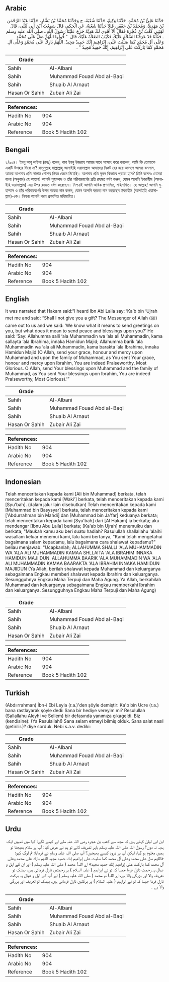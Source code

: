 ## Arabic


<div dir="rtl" lang="ar" style={{fontSize:'larger',backgroundColor:'#f8f9fa',padding:20}}>
حَدَّثَنَا عَلِيُّ بْنُ مُحَمَّدٍ، حَدَّثَنَا وَكِيعٌ، حَدَّثَنَا شُعْبَةُ، ح وَحَدَّثَنَا مُحَمَّدُ بْنُ بَشَّارٍ، حَدَّثَنَا عَبْدُ الرَّحْمَنِ بْنُ مَهْدِيٍّ، وَمُحَمَّدُ بْنُ جَعْفَرٍ، قَالاَ حَدَّثَنَا شُعْبَةُ، عَنِ الْحَكَمِ، قَالَ سَمِعْتُ ابْنَ أَبِي لَيْلَى، قَالَ لَقِيَنِي كَعْبُ بْنُ عُجْرَةَ فَقَالَ أَلاَ أُهْدِي لَكَ هَدِيَّةً خَرَجَ عَلَيْنَا رَسُولُ اللَّهِ ـ صلى الله عليه وسلم ـ فَقُلْنَا قَدْ عَرَفْنَا السَّلاَمَ عَلَيْكَ فَكَيْفَ الصَّلاَةُ عَلَيْكَ قَالَ ‏ "‏ قُولُوا اللَّهُمَّ صَلِّ عَلَى مُحَمَّدٍ وَعَلَى آلِ مُحَمَّدٍ كَمَا صَلَّيْتَ عَلَى، إِبْرَاهِيمَ إِنَّكَ حَمِيدٌ مَجِيدٌ. اللَّهُمَّ بَارِكْ عَلَى مُحَمَّدٍ وَعَلَى آلِ مُحَمَّدٍ كَمَا بَارَكْتَ عَلَى إِبْرَاهِيمَ، إِنَّكَ حَمِيدٌ مَجِيدٌ ‏"‏ ‏.‏
</div>
<div style={{backgroundColor:'#f8f9fa',padding:20, marginBottom: 10}}><table> <thead> <tr> <th>Grade</th> <th></th> </tr> </thead> <tbody> <tr><td>Sahih</td><td>Al-Albani</td></tr><tr><td>Sahih</td><td>Muhammad Fouad Abd al-Baqi</td></tr><tr><td>Sahih</td><td>Shuaib Al Arnaut</td></tr><tr><td>Hasan Or Sahih</td><td>Zubair Ali Zai</td></tr></tbody></table><table> <thead> <tr> <th>References:</th> <th></th> </tr> </thead> <tbody><tr><td>Hadith No</td><td>904</td></tr><tr><td>Arabic No</td><td>904</td></tr><tr><td>Reference</td><td>Book 5 Hadith 102</td></tr></tbody></table></div>

## Bengali


<div dir="ltr" lang="bn" style={{fontSize:'larger',backgroundColor:'#f8f9fa',padding:20}}>
২/৯০৪। ইবনু আবূ লাইলা (রহঃ) বলেন, কাব ইবনু উজরাহ আমার সাথে সাক্ষাৎ করে বললেন, আমি কি তোমাকে একটি উপহার দিবো না? রাসূলুল্লাহ সাল্লাল্লাহু আলাইহি ওয়াসাল্লাম আমাদের নিকট বের হয়ে আসলে আমরা বললাম, আমরা আপনার প্রতি সালাম পেশের নিয়ম জেনে নিয়েছি। আপনার প্রতি দুরূদ কিভাবে পড়তে হবে? তিনি বলেনঃ তোমরা বলো (অনুবাদ) হে আল্লাহ! আপনি মুহাম্মাদ ও তাঁর পরিবারবর্গের প্রতি রহমত বর্ষণ করুন, যেমন আপনি ইবরাহীম (আলাইহি ওয়াসাল্লাম)-এর উপর রহমত বর্ষণ করেছেন। নিশ্চয়ই আপনি অধিক প্রশংসিত, মহিমান্বিত। হে আল্লাহ! আপনি মুহাম্মাদ ও তাঁর পরিবারবর্গের উপর বরকত দান করুন, যেমন আপনি বরকত দান করেছেন ইবরাহীম (আলাইহি ওয়াসাল্লাম)-কে। নিশ্চয় আপনি পরম প্রশংসিত মহিমান্বিত।
</div>
<div style={{backgroundColor:'#f8f9fa',padding:20, marginBottom: 10}}><table> <thead> <tr> <th>Grade</th> <th></th> </tr> </thead> <tbody> <tr><td>Sahih</td><td>Al-Albani</td></tr><tr><td>Sahih</td><td>Muhammad Fouad Abd al-Baqi</td></tr><tr><td>Sahih</td><td>Shuaib Al Arnaut</td></tr><tr><td>Hasan Or Sahih</td><td>Zubair Ali Zai</td></tr></tbody></table><table> <thead> <tr> <th>References:</th> <th></th> </tr> </thead> <tbody><tr><td>Hadith No</td><td>904</td></tr><tr><td>Arabic No</td><td>904</td></tr><tr><td>Reference</td><td>Book 5 Hadith 102</td></tr></tbody></table></div>

## English


<div dir="ltr" lang="en" style={{fontSize:'larger',backgroundColor:'#f8f9fa',padding:20}}>
It was narrated that Hakam said:“I heard Ibn Abi Laila say: ‘Ka’b bin ‘Ujrah met me and said: “Shall I not give you a gift? The Messenger of Allah (ﷺ) came out to us and we said: ‘We know what it means to send greetings on you, but what does it mean to send peace and blessings upon you?’ He said: ‘Say: Allahumma salli ‘ala Muhammadin wa ‘ala ali Muhammadin, kama sallayta ‘ala Ibrahima, innaka Hamidun Majid; Allahumma barik ‘ala Muhammadin wa ‘ala ali Muhammadin, kama barakta ‘ala Ibrahima, innaka Hamidun Majid (O Allah, send your grace, honour and mercy upon Muhammad and upon the family of Muhammad, as You sent Your grace, honour and mercy upon Ibrahim, You are indeed Praiseworthy, Most Glorious. O Allah, send Your blessings upon Muhammad and the family of Muhammad, as You sent Your blessings upon Ibrahim, You are indeed Praiseworthy, Most Glorious).’”
</div>
<div style={{backgroundColor:'#f8f9fa',padding:20, marginBottom: 10}}><table> <thead> <tr> <th>Grade</th> <th></th> </tr> </thead> <tbody> <tr><td>Sahih</td><td>Al-Albani</td></tr><tr><td>Sahih</td><td>Muhammad Fouad Abd al-Baqi</td></tr><tr><td>Sahih</td><td>Shuaib Al Arnaut</td></tr><tr><td>Hasan Or Sahih</td><td>Zubair Ali Zai</td></tr></tbody></table><table> <thead> <tr> <th>References:</th> <th></th> </tr> </thead> <tbody><tr><td>Hadith No</td><td>904</td></tr><tr><td>Arabic No</td><td>904</td></tr><tr><td>Reference</td><td>Book 5 Hadith 102</td></tr></tbody></table></div>

## Indonesian


<div dir="ltr" lang="id" style={{fontSize:'larger',backgroundColor:'#f8f9fa',padding:20}}>
Telah menceritakan kepada kami [Ali bin Muhammad] berkata, telah menceritakan kepada kami [Waki'] berkata, telah menceritakan kepada kami [Syu'bah]. (dalam jalur lain disebutkan) Telah menceritakan kepada kami [Muhammad bin Basysyar] berkata, telah menceritakan kepada kami ['Abdurrahman bin Mahdi] dan [Muhammad bin Ja'far] keduanya berkata; telah menceritakan kepada kami [Syu'bah] dari [Al Hakam] ia berkata; aku mendengar [Ibnu Abu Laila] berkata; [Ka'ab bin Ujrah] menemuiku dan berkata; "Maukah kamu aku beri suatu hadiah? Rasulullah shallallahu 'alaihi wasallam keluar menemui kami, lalu kami bertanya, "Kami telah mengetahui bagaimana salam kepadamu, lalu bagaimana cara shalawat kepadamu?" beliau menjawab: "Ucapkanlah; ALLAHUMMA SHALLI 'ALA MUHAMMADIN WA 'ALA ALI MUHAMMADIN KAMAA SHLLAITA 'ALA IBRAHIM INNAKA HAMIDUN MAJIIDUN. ALLAHUMMA BAARIK 'ALA MUHAMMADIN WA 'ALA ALI MUHAMMADIN KAMAA BAARAKTA 'ALA IBRAHIM INNAKA HAMIIDUN MAJIIDUN (Ya Allah, berilah shalawat kepada Muhammad dan keluarganya sebagaimana Engkau memberi shalawat kepada Ibrahim dan keluarganya. Sesungguhnya Engkau Maha Terpuji dan Maha Agung. Ya Allah, berkahilah Muhammad dan keluarganya sebagaimana Engkau memberkahi Ibrahim dan keluarganya. Sesungguhnya Engkau Maha Terpuji dan Maha Agung)
</div>
<div style={{backgroundColor:'#f8f9fa',padding:20, marginBottom: 10}}><table> <thead> <tr> <th>Grade</th> <th></th> </tr> </thead> <tbody> <tr><td>Sahih</td><td>Al-Albani</td></tr><tr><td>Sahih</td><td>Muhammad Fouad Abd al-Baqi</td></tr><tr><td>Sahih</td><td>Shuaib Al Arnaut</td></tr><tr><td>Hasan Or Sahih</td><td>Zubair Ali Zai</td></tr></tbody></table><table> <thead> <tr> <th>References:</th> <th></th> </tr> </thead> <tbody><tr><td>Hadith No</td><td>904</td></tr><tr><td>Arabic No</td><td>904</td></tr><tr><td>Reference</td><td>Book 5 Hadith 102</td></tr></tbody></table></div>

## Turkish


<div dir="ltr" lang="tr" style={{fontSize:'larger',backgroundColor:'#f8f9fa',padding:20}}>
(Abdıırrahman) İbn-i Ebi Leyla (r.a.)'den şöyle demiştir: Ka'b bin Ucre (r.a.) bana rastlayarak şöyle dedi: Sana bir hediye vereyim mi? Resulullah (Sallallahu Aleyhi ve Sellem) bir defasında yanımıza çıkageldi. Biz (kendisine): (Ya Resulallah!) Sana selam etmeyi bilmiş olduk. Sana salat nasıl (getirilir.)? diye sorduk. Nebi s.a.v. dediki:
</div>
<div style={{backgroundColor:'#f8f9fa',padding:20, marginBottom: 10}}><table> <thead> <tr> <th>Grade</th> <th></th> </tr> </thead> <tbody> <tr><td>Sahih</td><td>Al-Albani</td></tr><tr><td>Sahih</td><td>Muhammad Fouad Abd al-Baqi</td></tr><tr><td>Sahih</td><td>Shuaib Al Arnaut</td></tr><tr><td>Hasan Or Sahih</td><td>Zubair Ali Zai</td></tr></tbody></table><table> <thead> <tr> <th>References:</th> <th></th> </tr> </thead> <tbody><tr><td>Hadith No</td><td>904</td></tr><tr><td>Arabic No</td><td>904</td></tr><tr><td>Reference</td><td>Book 5 Hadith 102</td></tr></tbody></table></div>

## Urdu


<div dir="rtl" lang="ur" style={{fontSize:'larger',backgroundColor:'#f8f9fa',padding:20}}>
ابن ابی لیلیٰ کہتے ہیں کہ مجھ سے کعب بن عجرہ رضی اللہ عنہ ملے اور کہنے لگے: کیا میں تمہیں ایک ہدیہ نہ دوں؟ رسول اللہ صلی اللہ علیہ وسلم باہر تشریف لائے تو ہم نے عرض کیا: آپ پر سلام بھیجنا تو ہمیں معلوم ہو گیا، لیکن آپ پر درود کیسے بھیجیں؟ آپ صلی اللہ علیہ وسلم نے فرمایا: تم لوگ کہو: «اللهم صل على محمد وعلى آل محمد كما صليت على إبراهيم إنك حميد مجيد اللهم بارك على محمد وعلى آل محمد كما باركت على إبراهيم إنك حميد مجيد» اے اللہ! محمد ( صلی اللہ علیہ وسلم ) اور ان کے اہل و عیال پہ رحمت نازل فرما جیسا کہ تو نے ابراہیم ( علیہ السلام ) پر رحمتیں نازل فرمائی ہیں، بیشک تو تعریف والا اور بزرگی والا ہے، اے اللہ! تو محمد ( صلی اللہ علیہ وسلم ) اور آپ کے اہل و عیال پہ برکت نازل فرما جیسا کہ تو نے ابراہیم ( علیہ السلام ) پر برکتیں نازل فرمائی ہیں، بیشک تو تعریف اور بزرگی والا ہے ۔
</div>
<div style={{backgroundColor:'#f8f9fa',padding:20, marginBottom: 10}}><table> <thead> <tr> <th>Grade</th> <th></th> </tr> </thead> <tbody> <tr><td>Sahih</td><td>Al-Albani</td></tr><tr><td>Sahih</td><td>Muhammad Fouad Abd al-Baqi</td></tr><tr><td>Sahih</td><td>Shuaib Al Arnaut</td></tr><tr><td>Hasan Or Sahih</td><td>Zubair Ali Zai</td></tr></tbody></table><table> <thead> <tr> <th>References:</th> <th></th> </tr> </thead> <tbody><tr><td>Hadith No</td><td>904</td></tr><tr><td>Arabic No</td><td>904</td></tr><tr><td>Reference</td><td>Book 5 Hadith 102</td></tr></tbody></table></div>